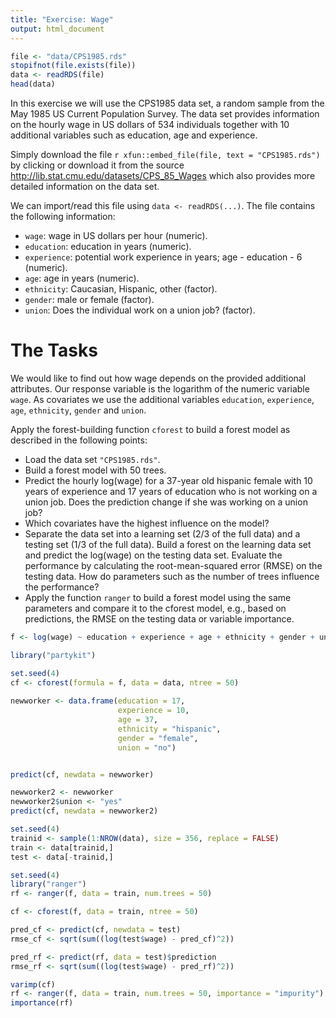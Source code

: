 ```yaml
---
title: "Exercise: Wage"
output: html_document
---
```



```r
file <- "data/CPS1985.rds"
stopifnot(file.exists(file))
data <- readRDS(file)
head(data)
```

In this exercise we will use the CPS1985 data set, a random sample from the May 1985 US Current Population Survey.
The data set provides information on the hourly wage in US dollars of 534 individuals together with 10 additional variables such as education, age and experience.

Simply download the file `r xfun::embed_file(file, text = "CPS1985.rds")` by clicking or download it from the source
<http://lib.stat.cmu.edu/datasets/CPS_85_Wages>
which also provides more detailed information on the data set.

We can import/read this file using `data <- readRDS(...)`. The file
contains the following information:

* `wage`: wage in US dollars per hour (numeric).
* `education`: education in years (numeric).
* `experience`: potential work experience in years; age - education - 6 (numeric).
* `age`: age in years (numeric).
* `ethnicity`: Caucasian, Hispanic, other (factor).
* `gender`: male or female (factor).
* `union`: Does the individual work on a union job? (factor).

# The Tasks

We would like to find out how wage depends on the provided additional attributes.
Our response variable is the logarithm of the numeric variable `wage`.
As covariates we use the additional variables `education`, `experience`, `age`, `ethnicity`, `gender` and `union`.

Apply the forest-building function `cforest` to build a forest model as described in the following points:

* Load the data set `"CPS1985.rds"`.
* Build a forest model with 50 trees.
* Predict the hourly log(wage) for a 37-year old hispanic female with 10 years of experience and 17 years of education who is not working on a union job. Does the prediction change if she was working on a union job?
* Which covariates have the highest influence on the model?
* Separate the data set into a learning set (2/3 of the full data) and a testing set (1/3 of the full data). Build a forest on the learning data set and predict the log(wage) on the testing data set. Evaluate the performance by calculating the root-mean-squared error (RMSE) on the testing data. How do parameters such as the number of trees influence the performance?
* Apply the function `ranger` to build a forest model using the same parameters and compare it to the cforest model, e.g., based on predictions, the RMSE on the testing data or variable importance.


```r
f <- log(wage) ~ education + experience + age + ethnicity + gender + union

library("partykit")

set.seed(4)
cf <- cforest(formula = f, data = data, ntree = 50)
  
newworker <- data.frame(education = 17,
                        experience = 10,
                        age = 37,
                        ethnicity = "hispanic",
                        gender = "female",
                        union = "no")


predict(cf, newdata = newworker)

newworker2 <- newworker
newworker2$union <- "yes"
predict(cf, newdata = newworker2)
```

```r
set.seed(4)
trainid <- sample(1:NROW(data), size = 356, replace = FALSE)
train <- data[trainid,]
test <- data[-trainid,]
```

```r
set.seed(4)
library("ranger")
rf <- ranger(f, data = train, num.trees = 50)

cf <- cforest(f, data = train, ntree = 50)

pred_cf <- predict(cf, newdata = test)
rmse_cf <- sqrt(sum((log(test$wage) - pred_cf)^2))

pred_rf <- predict(rf, data = test)$prediction
rmse_rf <- sqrt(sum((log(test$wage) - pred_rf)^2))

varimp(cf)
rf <- ranger(f, data = train, num.trees = 50, importance = "impurity")
importance(rf)

```